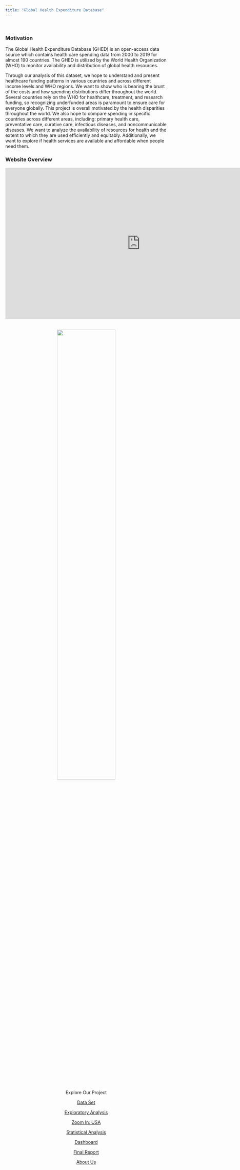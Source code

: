 ```yaml
---
title: "Global Health Expenditure Database"
---
```


<br>

### Motivation

 The Global Health Expenditure Database (GHED) is an open-access data source which contains health care spending data from  2000 to 2019 for almost 190 countries. The GHED is utilized by the World Health Organization (WHO) to monitor availability and distribution of global health resources. 

Through our analysis of this dataset, we hope to understand and present healthcare funding patterns in various countries and across different income levels and WHO regions. We want to show who is bearing the brunt of the costs and how spending distributions differ throughout the world. Several countries rely on the WHO for healthcare, treatment, and research funding, so recognizing underfunded areas is paramount to ensure care for everyone globally. This project is overall motivated by the health disparities throughout the world. We also hope to compare spending in specific countries across different areas, including: primary health care, preventative care, curative care, infectious diseases, and noncommunicable diseases. We want to analyze the availability of resources for health and the extent to which they are used efficiently and equitably. Additionally, we want to explore if health services are available and affordable when people need them. 

### Website Overview 

<iframe width="840" height="472" src="https://www.youtube.com/watch?v=XLXO-W7dHzo" frameborder="0" allow="accelerometer; autoplay; clipboard-write; encrypted-media; gyroscope; picture-in-picture" allowfullscreen></iframe>
<h6 style="text-align: middle;" markdown="1"> </h6>
<h6 style="text-align: middle;" markdown="1"> </h6>
<h6 style="text-align: middle;" markdown="1"> </h6>

<center>

<img src="images/columbiabiostats.png" style="width:60%">

<h6 style="text-align: middle;" markdown="1"> </h6>
<h6 style="text-align: middle;" markdown="1"> </h6>
<h6 style="text-align: middle;" markdown="1"> </h6>

Explore Our Project

[Data Set](dataset.html)

[Exploratory Analysis](analysis.html)

[Zoom In: USA](usa.html)

[Statistical Analysis](stats.html)

[Dashboard](dashboard.html)

[Final Report](report.html)

[About Us](about.html)
